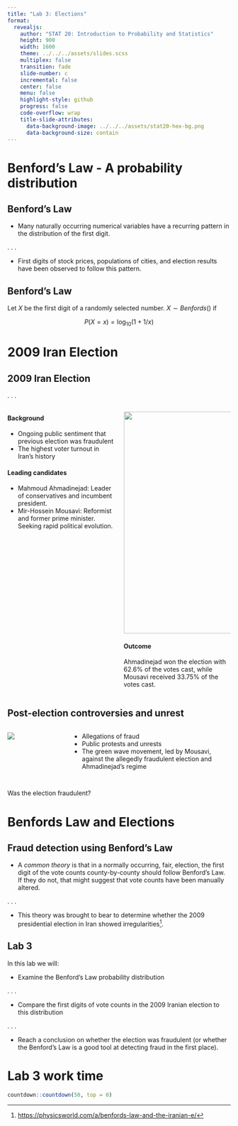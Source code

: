 ```yaml
---
title: "Lab 3: Elections"
format:
  revealjs:
    author: "STAT 20: Introduction to Probability and Statistics"
    height: 900
    width: 1600
    theme: ../../../assets/slides.scss
    multiplex: false
    transition: fade
    slide-number: c
    incremental: false
    center: false
    menu: false
    highlight-style: github
    progress: false
    code-overflow: wrap
    title-slide-attributes:
      data-background-image: ../../../assets/stat20-hex-bg.png
      data-background-size: contain
---
```


# Benford's Law - A probability distribution

## Benford's Law

-   Many naturally occurring numerical variables have a recurring pattern in the distribution of the first digit.

. . . 

-   First digits of stock prices, populations of cities, and election results have been observed to follow this pattern.


## Benford's Law

Let $X$ be the first digit of a randomly selected number. $X \sim Benfords()$ if

$$P(X = x) = \log_{10}\left(1 + 1/x \right)$$


# 2009 Iran Election

## 2009 Iran Election

. . .

::::columns

:::{.column width="50%"}
#### Background

- Ongoing public sentiment that previous election was fraudulent
- The highest voter turnout in Iran's history

:::{.fragment}
#### Leading candidates

- Mahmoud Ahmadinejad: Leader of conservatives and incumbent president.
- Mir-Hossein Mousavi: Reformist and former prime minister. Seeking rapid political evolution.
:::
:::

:::{.column width="50%" .fragment}


![](images/iran-pols.png){width="500" fig-align="center"}

:::{.fragment}
#### Outcome

Ahmadinejad won the election with 62.6% of the votes cast, while Mousavi received 33.75% of the votes cast.
:::
:::
::::


## Post-election controversies and unrest

::::columns
:::{.column width="50%}

![](images/iran_green3.jpg)

:::

:::{.column width="50%"}
- Allegations of fraud
- Public protests and unrests
- The green wave movement, led by Mousavi, against the allegedly fraudulent election and Ahmadinejad's regime
:::
::::

##

:::{.bigadage}
Was the election fraudulent?
:::

<!--

# Benford's Law

## 

:::poll
What is the distribution of city/town populations in all cities and towns in California?
:::

. . .

##

:::poll
What is the distribution of the **first digit** of city/town populations in all cities and towns in California?
:::


:::notes

(these extensive notes were the instructions to TAs when facilitating this spring 2022)

This first component can be done either during Berkeley time or at the start of class along with students. It depends on how long you expect the rest of the lesson to take and what you'd like to emphasize:
[Write on the board the two "fundamental" distributions that we've covered so far: the Binomial and the Bernoulli. https://www.stat20.org/lectures/14/binomial.html#/bernoulli-distributionl will give you a sense of the notation and layout that's used. Best to replicate each element of these slides, including the plots.] 

It's reasonable to ask students to close their laptops for the first part of class.

Ask students for a guess or two at the population of Berkeley.  Write on board then go to Wikipedia and get the true answer and correct the one(s) on the board. From there, follows links through Wikipedia to other towns and cities in California, building up a list of 10 city names and their populations (randomly picking a few of these links is a good method: https://en.wikipedia.org/wiki/Category:Incorporated_cities_and_towns_in_California). Structure this on the board as a data frame with two columns: city and population, and 10 rows.

Ask students to sketch the distribution of two variables:
1. What they expect the population variable to look like were they to collect the population of all the cities and towns in California.
2. The distribution of the value of the first digit in the population counts of all of these town.
This is probably best done think-pair share: give a couple minutes to for them to sketch silently, then ask them to share with a neighbor, then ask a pair to describe their distributions as you draw it on the board.

Probing questions:
1. Where does this variable sit in the Data Taxonomy?
2. What is the range of possible values this variable can take?
3. What geometry will you use?
4. What shape/modality/center/spread would you expect to see?
5. What labels belong on the axes?
6. What is a good title for this plot?

The first should be a histogram or density plot (boxplot is meh) that is heavily right skewed. The second should be a barchart on the integers 1-9, each one having decreasing probabilities.

Write out Benford's Law in a similar way to the other named distributions and describe it as a distribution that we're going to try to use to describe vote counts. Start the calculation of E and V of Benford's Law just so that students can see what goes into each term of those sums (I'm actually not sure what the base_10 Benfords E and V are).

:::
-->

<!--

```r
#| echo: false
#| eval: true
#| fig-align: center
library(tidyverse)
benfords <- data.frame(first_digit = seq(1, 9)) %>%
  mutate(prob = log10(1 + 1/first_digit))
ggplot(benfords, aes(x = first_digit, y = prob)) +
  geom_col(fill = "gold") +
  scale_x_discrete(limits = 1:9) +
  theme_bw(base_size = 20)
```

-->

# Benfords Law and Elections

## Fraud detection using Benford's Law


-   A *common theory* is that in a normally occurring, fair, election, the first digit of the vote counts county-by-county should follow Benford's Law. If they do not, that might suggest that vote counts have been manually altered.

. . . 

-   This theory was brought to bear to determine whether the 2009 presidential election in Iran showed irregularities[^iran].

[^iran]: <https://physicsworld.com/a/benfords-law-and-the-iranian-e/>

## Lab 3

In this lab we will:

-   Examine the Benford's Law probability distribution

. . . 

-   Compare the first digits of vote counts in the 2009 Iranian election to this distribution

. . . 

-   Reach a conclusion on whether the election was fraudulent (or whether the Benford's Law is a good tool at detecting fraud in the first place). 

<!--

# R

## `get_first()`

## `slice_sample()`

## `pull()`

# US Elections Data

## GitHub 

Statisticians, scientists, and engineers work on projects that include code, data, figures, and texts. For large-scale or long-run projects, we need a system to track and share everything.

. . .

#### What is Github

- A repository is like an online folder containing code, data, figures, presentations, papers, etc.
- A public repository allow everyone to access and download its content.

. . .

#### Examples

- The `stat20data` package has its code and data stored on GitHub [here](https://github.com/stat20/stat20data)
- The OpenElections project


## The OpenElections Project

::::{.columns}
:::{.column width="50%"}
![](images/OpenElections.png)
:::

:::{.column width="50%"}

- Tracks official election results in every state of the US.
- Shares the data via GitHub.
- Can download data as CSV files.

:::
::::

## Access OpenElections data

Data from GitHub or other websites can be loaded into R like this:

```r
#| echo: true
#| eval: false
data_frame <- read_csv("web link to raw data")
```


. . .

So where to find the link to the raw data? 


:::notes
- Open the OpenElections GitHub
- Repositories on the first page could be overwhelming for first-time git users. You may point out they are not different from folders in our laptops but allow people to make updates remotely.
- Under the Repositories session, open one of the folders named openelections-data-state.
- Go to the 2020 folder. Some states may include several election results (Texas includes both general and primary elections). Find and open a csv file with "general_precinct". Click the button that says “Raw” at the top right of the data frame on GitHub or click the link that says “View Raw Data”.
- This may be the first time for some students to see a raw csv file. You may point out that each pair of commas creates a cell, and each header corresponds to one comma-separated field although they might not appear aligned on the raw data.
- Copy the url of the raw data page. In RStudio, demonstrate using read_csv() to load the data frame and save it to an object. 
- Visually inspect the data frame and go over the data taxonomy (unit of observation, dimension, type of variable, etc.). It may be worth showing data from two different states, which might use different fields and formats. For instance, North Carolina includes the names of both the candidate and the running mate under the candidate field. Student will adjust their code based on each state's data set.
:::

-->

# Lab 3 work time

```r
countdown::countdown(50, top = 0)
```
